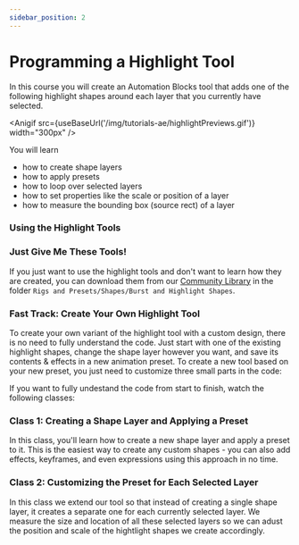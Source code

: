 ```yaml
---
sidebar_position: 2
---
```



# Programming a Highlight Tool

In this course you will create an Automation Blocks tool that adds one of the following highlight shapes around each layer that you currently have selected.

<Anigif src={useBaseUrl('/img/tutorials-ae/highlightPreviews.gif')} width="300px" />

You will learn 
- how to create shape layers
- how to apply presets
- how to loop over selected layers
- how to set properties like the scale or position of a layer
- how to measure the bounding box (source rect) of a layer

### Using the Highlight Tools

<Youtube id="t4Yg5HYBw60" square />

### Just Give Me These Tools!

If you just want to use the highlight tools and don't want to learn how they are created, you can download them from our [Community Library](/intro.mdx#access-community-library) in the folder `Rigs and Presets/Shapes/Burst and Highlight Shapes`. 

### Fast Track: Create Your Own Highlight Tool

To create your own variant of the highlight tool with a custom design, there is no need to fully understand the code. Just start with one of the existing highlight shapes, change the shape layer however you want, and save its contents & effects in a new animation preset. To create a new tool based on your new preset, you just need to customize three small parts in the code:

<RetinaImg src="/img/tutorials-ae/customizeHighlightTool.png" alt=""/>

If you want to fully undestand the code from start to finish, watch the following classes:

### Class 1: Creating a Shape Layer and Applying a Preset

<Youtube id="zJShXkkUVEQ"/>


In this class, you'll learn how to create a new shape layer and apply a preset to it. This is the easiest way to create any custom shapes - you can also add effects, keyframes, and even expressions using this approach in no time.

### Class 2: Customizing the Preset for Each Selected Layer

<Youtube id="jyU3gjAUL0Q"/>

In this class we extend our tool so that instead of creating a single shape layer, it creates a separate one for each currently selected layer. We measure the size and location of all these selected layers so we can adust the position and scale of the hightlight shapes we create accordingly.